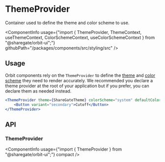 
<Meta
    title="Components/ThemeProvider"
    id="theme-provider"
/>

# ThemeProvider

<Tagline>Container used to define the theme and color scheme to use.</Tagline>

<ComponentInfo
    usage={"import { ThemeProvider, ThemeContext, useThemeContext, ColorSchemeContext, useColorSchemeContext } from \"@sharegate/orbit-ui\";"}
    githubPath="/packages/components/src/styling/src"
/>

## Usage

Orbit components rely on the `ThemeProvider` to define the [theme](?path=/docs/theming--page) and [color scheme](?path=/docs/color-schemes--page) they need to render accurately. We recommended you declare a theme provider at the root of your application but if you prefer, you can declare them as needed instead.

```jsx
<ThemeProvider theme={ShareGateTheme} colorScheme="system" defaultColorScheme="light">
    <Button variant="secondary">Cutoff</Button>
</ThemeProvider>
```

## API

### ThemeProvider

<ComponentInfo
    usage={"import { ThemeProvider } from \"@sharegate/orbit-ui\";"}
    compact
/>

<ArgsTable of={ThemeProvider} sort="alpha" />
